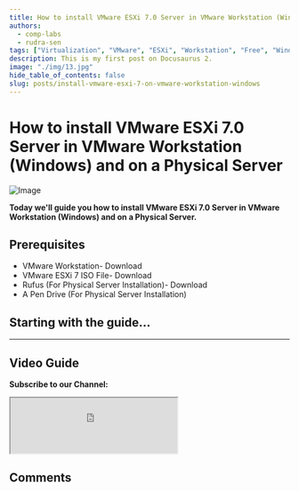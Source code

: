 ```yaml
---
title: How to install VMware ESXi 7.0 Server in VMware Workstation (Windows) and on a Physical Server
authors:
  - comp-labs
  - rudra-sen
tags: ["Virtualization", "VMware", "ESXi", "Workstation", "Free", "Windows"]
description: This is my first post on Docusaurus 2.
image: "./img/13.jpg"
hide_table_of_contents: false
slug: posts/install-vmware-esxi-7-on-vmware-workstation-windows
---
```



# How to install VMware ESXi 7.0 Server in VMware Workstation (Windows) and on a Physical Server

![Image](./img/13.jpg)

**Today we'll guide you how to install VMware ESXi 7.0 Server in VMware Workstation (Windows) and on a Physical Server.**

<!-- truncate -->

## Prerequisites

- VMware Workstation- Download
- VMware ESXi 7 ISO File- Download
- Rufus (For Physical Server Installation)- Download
- A Pen Drive (For Physical Server Installation)

## Starting with the guide...

---

## Video Guide

**Subscribe to our Channel:**

<iframe
  src="https://complabs.in/html/subscribe.html"
  title="Subscribe Comp Labs"
  height="100"
></iframe>

## Comments

<Giscus
  id="comments"
  repo="Comp-Labs/comp-labs-website"
  repo-id="R_kgDOGaLmeA"
  category="General"
  category-id="DIC_kwDOGaLmeM4CBAA6"
  mapping="title"
  term="Comments"
  reactions-enabled="1"
  emit-metadata="0"
  input-position="top"
  theme="preferred_color_scheme"
  lang="en"
/>
